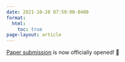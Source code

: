 ```yaml
---
date: 2021-10-28 07:59:00-0400
format:
  html:
    toc: true
page-layout: article
---
```


[Paper submission](submit) is now officially opened! 📢 

